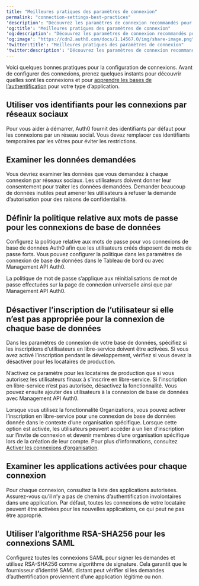 ```yaml
---
title: "Meilleures pratiques des paramètres de connexion"
permalink: "connection-settings-best-practices"
'description': "Découvrez les paramètres de connexion recommandés pour les fournisseurs d’identité dans Auth0."
'og:title': "Meilleures pratiques des paramètres de connexion"
'og:description': "Découvrez les paramètres de connexion recommandés pour les fournisseurs d’identité dans Auth0."
'og:image': "https://cdn2.auth0.com/docs/1.14567.0/img/share-image.png"
'twitter:title': "Meilleures pratiques des paramètres de connexion"
'twitter:description': "Découvrez les paramètres de connexion recommandés pour les fournisseurs d’identité dans Auth0."
---
```


Voici quelques bonnes pratiques pour la configuration de connexions. Avant de configurer des connexions, prenez quelques instants pour découvrir quelles sont les connexions et pour [apprendre les bases de l’authentification](/docs/fr-ca/authenticate) pour votre type d’application.

## Utiliser vos identifiants pour les connexions par réseaux sociaux

Pour vous aider à démarrer, Auth0 fournit des identifiants par défaut pour les connexions par un réseau social. Vous devez remplacer ces identifiants temporaires par les vôtres pour éviter les restrictions.

## Examiner les données demandées

Vous devriez examiner les données que vous demandez à chaque connexion par réseaux sociaux. Les utilisateurs doivent donner leur consentement pour traiter les données demandées. Demander beaucoup de données inutiles peut amener les utilisateurs à refuser la demande d’autorisation pour des raisons de confidentialité.

## Définir la politique relative aux mots de passe pour les connexions de base de données

Configurez la politique relative aux mots de passe pour vos connexions de base de données Auth0 afin que les utilisateurs créés disposent de mots de passe forts. Vous pouvez configurer la politique dans les paramètres de connexion de base de données dans le Tableau de bord ou avec <Tooltip href="/docs/fr-ca/glossary?term=management-api" tip="Management API
Un produit permettant aux clients d’effectuer des tâches administratives." cta="Voir le glossaire">Management API</Tooltip> Auth0.

La politique de mot de passe s’applique aux réinitialisations de mot de passe effectuées sur la page de connexion universelle ainsi que par Management API Auth0.

## Désactiver l’inscription de l’utilisateur si elle n’est pas appropriée pour la connexion de chaque base de données

Dans les paramètres de connexion de votre base de données, spécifiez si les inscriptions d’utilisateurs en libre-service doivent être activées. Si vous avez activé l’inscription pendant le développement, vérifiez si vous devez la désactiver pour les locataires de production.

N’activez ce paramètre pour les locataires de production que si vous autorisez les utilisateurs finaux à s’inscrire en libre-service. Si l’inscription en libre-service n’est pas autorisée, désactivez la fonctionnalité. Vous pouvez ensuite ajouter des utilisateurs à la connexion de base de données avec Management API Auth0.

Lorsque vous utilisez la fonctionnalité Organizations, vous pouvez activer l’inscription en libre-service pour une connexion de base de données donnée dans le contexte d’une organisation spécifique. Lorsque cette option est activée, les utilisateurs peuvent accéder à un lien d’inscription sur l’invite de connexion et devenir membres d’une organisation spécifique lors de la création de leur compte. Pour plus d’informations, consultez [Activer les connexions d’organisation](/docs/fr-ca/manage-users/organizations/configure-organizations/enable-connections).

## Examiner les applications activées pour chaque connexion

Pour chaque connexion, consultez la liste des applications autorisées. Assurez-vous qu’il n’y a pas de chemins d’authentification involontaires dans une application. Par défaut, toutes les connexions de votre locataire peuvent être activées pour les nouvelles applications, ce qui peut ne pas être approprié.

## Utiliser l’algorithme RSA-SHA256 pour les connexions SAML

Configurez toutes les connexions <Tooltip href="/docs/fr-ca/glossary?term=security-assertion-markup-language" tip="Security Assertion Markup Language (SAML)
Protocole normalisé permettant à deux parties d’échanger des informations d’authentification sans mot de passe." cta="Voir le glossaire">SAML</Tooltip> pour signer les demandes et utilisez RSA-SHA256 comme algorithme de signature. Cela garantit que le fournisseur d’identité SAML distant peut vérifier si les demandes d’authentification proviennent d’une application légitime ou non.